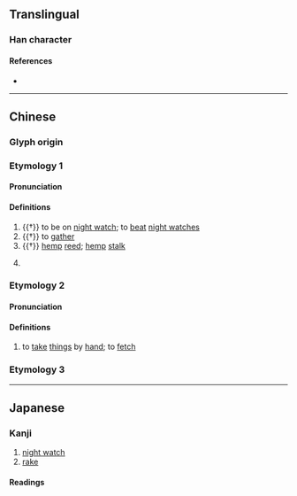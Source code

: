 {{character info/new}}
==Translingual==

===Han character===
{{Han char|rn=64|rad=手|as=08|sn=11|four=51047|canj=QSJE|ids=⿰扌取}}

====References====
* {{Han ref|kx=0439.110|dkj=12287|dj=0791.010|hdz=31891.050|uh=63AB|ud=25515|bh=D570|bd=54640}}

----

==Chinese==
{{zh-forms}}

===Glyph origin===
{{Han etym}}

===Etymology 1===
====Pronunciation====
{{zh-pron
|m=zōu
|c=zau1
|mc=y
|oc=y
|cat=v,n,pn
}}

====Definitions====
{{zh-hanzi}}

# {{†}} to be on [[night watch]]; to [[beat]] [[night watch]]es
# {{†}} to [[gather]]
# {{†}} [[hemp]] [[reed]]; [[hemp]] [[stalk]]
# {{lb|zh|historical}} {{n-g|A place in present-day {{w|Lintong District}}, [[Xi'an]], [[Shaanxi]] Province.}}

===Etymology 2===
====Pronunciation====
{{zh-pron
|m=chōu
|cat=v
}}

====Definitions====
{{zh-hanzi}}

# {{zh-hg}} to [[take]] [[thing]]s by [[hand]]; to [[fetch]]

===Etymology 3===
{{zh-see|㨄|v|{{lb|zh|dialectal}} to [[lift]] something [[heavy]] on [[one]] [[side]]}}

----

==Japanese==

===Kanji===
{{ja-kanji|grade=|rs=手08}}

# [[night watch]]
# [[rake]]

====Readings====
{{rfv-pronunciation|ja}}
{{ja-readings
|goon=しゅ, す
|kanon=しゅ, しゅう<しう, そう
|kun=う-つ, たきぎ-, まも-る
}}